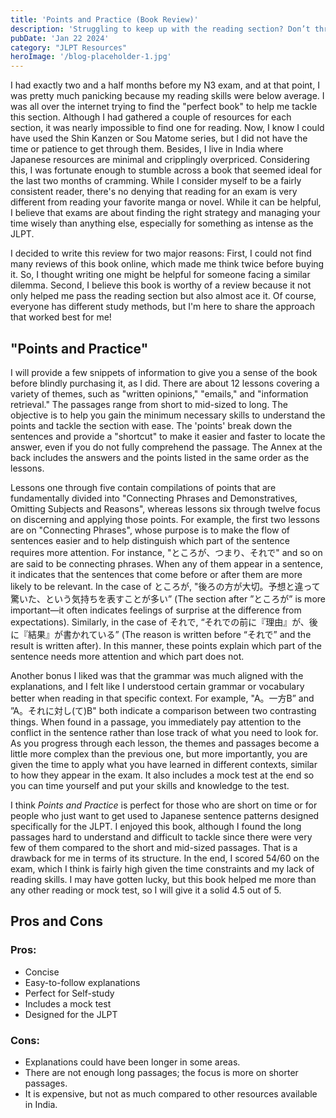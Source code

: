 ```yaml
---
title: 'Points and Practice (Book Review)'
description: 'Struggling to keep up with the reading section? Don’t throw in the towel just yet! Check out this review before you make a decision.'
pubDate: 'Jan 22 2024'
category: "JLPT Resources"
heroImage: '/blog-placeholder-1.jpg'
---
```


I had exactly two and a half months before my N3 exam, and at that point, I was pretty much panicking because my reading skills were below average. I was all over the internet trying to find the "perfect book" to help me tackle this section. Although I had gathered a couple of resources for each section, it was nearly impossible to find one for reading. Now, I know I could have used the Shin Kanzen or Sou Matome series, but I did not have the time or patience to get through them. Besides, I live in India where Japanese resources are minimal and cripplingly overpriced. Considering this, I was fortunate enough to stumble across a book that seemed ideal for the last two months of cramming. While I consider myself to be a fairly consistent reader, there's no denying that reading for an exam is very different from reading your favorite manga or novel. While it can be helpful, I believe that exams are about finding the right strategy and managing your time wisely than anything else, especially for something as intense as the JLPT.

I decided to write this review for two major reasons: First, I could not find many reviews of this book online, which made me think twice before buying it. So, I thought writing one might be helpful for someone facing a similar dilemma. Second, I believe this book is worthy of a review because it not only helped me pass the reading section but also almost ace it. Of course, everyone has different study methods, but I'm here to share the approach that worked best for me!

## "Points and Practice"

I will provide a few snippets of information to give you a sense of the book before blindly purchasing it, as I did.
There are about 12 lessons covering a variety of themes, such as "written opinions," "emails," and "information retrieval." The passages range from short to mid-sized to long. The objective is to help you gain the minimum necessary skills to understand the points and tackle the section with ease. The 'points' break down the sentences and provide a "shortcut" to make it easier and faster to locate the answer, even if you do not fully comprehend the passage. The Annex at the back includes the answers and the points listed in the same order as the lessons.

Lessons one through five contain compilations of points that are fundamentally divided into "Connecting Phrases and Demonstratives, Omitting Subjects and Reasons", whereas lessons six through twelve focus on discerning and applying those points. For example, the first two lessons are on "Connecting Phrases", whose purpose is to make the flow of sentences easier and to help distinguish which part of the sentence requires more attention. For instance, "ところが、つまり、それで" and so on are said to be connecting phrases. When any of them appear in a sentence, it indicates that the sentences that come before or after them are more likely to be relevant. In the case of ところが, "後ろの方が大切。予想と違って驚いた、という気持ちを表すことが多い” (The section after ”ところが” is more important—it often indicates feelings of surprise at the difference from expectations). Similarly, in the case of それで, “それでの前に『理由』が、後に『結果』が書かれている” (The reason is written before “それで” and the result is written after). In this manner, these points explain which part of the sentence needs more attention and which part does not.

Another bonus I liked was that the grammar was much aligned with the explanations, and I felt like I understood certain grammar or vocabulary better when reading in that specific context. For example, "A。一方B” and ”A。それに対し(て)B" both indicate a comparison between two contrasting things. When found in a passage, you immediately pay attention to the conflict in the sentence rather than lose track of what you need to look for. As you progress through each lesson, the themes and passages become a little more complex than the previous one, but more importantly, you are given the time to apply what you have learned in different contexts, similar to how they appear in the exam. It also includes a mock test at the end so you can time yourself and put your skills and knowledge to the test.

I think *Points and Practice* is perfect for those who are short on time or for people who just want to get used to Japanese sentence patterns designed specifically for the JLPT. I enjoyed this book, although I found the long passages hard to understand and difficult to tackle since there were very few of them compared to the short and mid-sized passages. That is a drawback for me in terms of its structure. In the end, I scored 54/60 on the exam, which I think is fairly high given the time constraints and my lack of reading skills. I may have gotten lucky, but this book helped me more than any other reading or mock test, so I will give it a solid 4.5 out of 5.

## Pros and Cons

### Pros:
* Concise
* Easy-to-follow explanations
* Perfect for Self-study
* Includes a mock test
* Designed for the JLPT

### Cons:
* Explanations could have been longer in some areas.
* There are not enough long passages; the focus is more on shorter passages.
* It is expensive, but not as much compared to other resources available in India.

<Affiliate
    AffiliateImg={book}
    AffiliateAlt="Points and Practice Book"
    AffiliateLink="https://www.3anet.co.jp/np/en/books/3864/"
    AffiliateName="Click Here"
/>